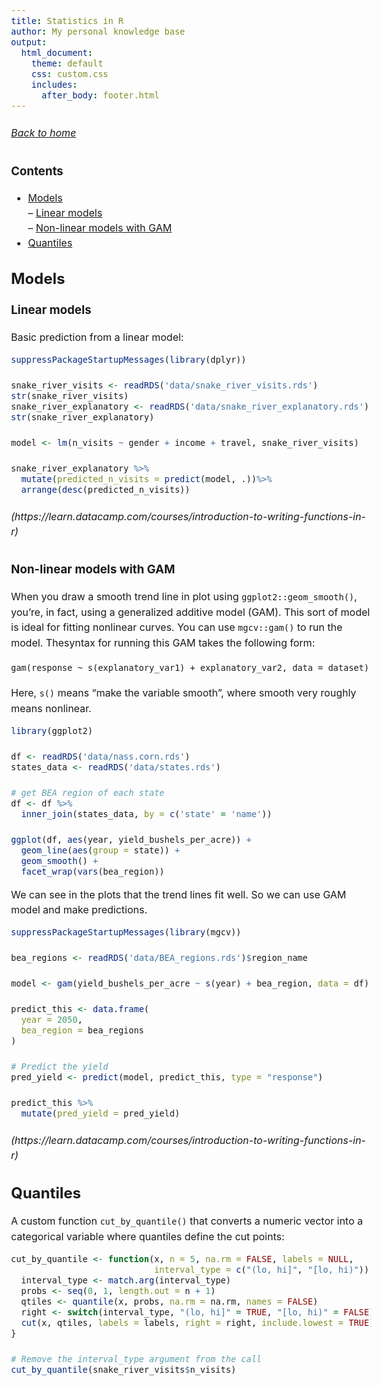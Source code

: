 ```yaml
---
title: Statistics in R
author: My personal knowledge base
output: 
  html_document:
    theme: default
    css: custom.css
    includes:
      after_body: footer.html
---
```


<style>
body{
  font-size: 16px;
  line-height: 24px;
}
.main-container {
  max-width: 1200px;
}
</style>

###### [Back to home](index.html)

### Contents
- [Models](#models)  
-- [Linear models](#linear-models)  
-- [Non-linear models with GAM](#gam)  
- [Quantiles](#quantiles)

## Models {#models}
### Linear models {#linear-models}
Basic prediction from a linear model:

```r
suppressPackageStartupMessages(library(dplyr))

snake_river_visits <- readRDS('data/snake_river_visits.rds')
str(snake_river_visits)
snake_river_explanatory <- readRDS('data/snake_river_explanatory.rds')
str(snake_river_explanatory)

model <- lm(n_visits ~ gender + income + travel, snake_river_visits)

snake_river_explanatory %>%
  mutate(predicted_n_visits = predict(model, .))%>%
  arrange(desc(predicted_n_visits))
```
###### (https://learn.datacamp.com/courses/introduction-to-writing-functions-in-r)

### Non-linear models with GAM {#gam}
When you draw a smooth trend line in plot using `ggplot2::geom_smooth()`, 
you're, in fact, using a generalized additive model (GAM). This sort of model 
is ideal for fitting nonlinear curves. You can use `mgcv::gam()` to run the 
model. Thesyntax for running this GAM takes the following form:

```
gam(response ~ s(explanatory_var1) + explanatory_var2, data = dataset)
```

Here, `s()` means "make the variable smooth", where smooth very roughly means 
nonlinear.

```r
library(ggplot2)

df <- readRDS('data/nass.corn.rds')
states_data <- readRDS('data/states.rds')

# get BEA region of each state
df <- df %>%
  inner_join(states_data, by = c('state' = 'name'))

ggplot(df, aes(year, yield_bushels_per_acre)) +
  geom_line(aes(group = state)) +
  geom_smooth() +
  facet_wrap(vars(bea_region))
```

We can see in the plots that the trend lines fit well. So we can use GAM model
and make predictions.

```r
suppressPackageStartupMessages(library(mgcv))

bea_regions <- readRDS('data/BEA_regions.rds')$region_name

model <- gam(yield_bushels_per_acre ~ s(year) + bea_region, data = df)

predict_this <- data.frame(
  year = 2050,
  bea_region = bea_regions
)

# Predict the yield
pred_yield <- predict(model, predict_this, type = "response")

predict_this %>%
  mutate(pred_yield = pred_yield)
```
###### (https://learn.datacamp.com/courses/introduction-to-writing-functions-in-r)


## Quantiles {#quantiles}
A custom function ```cut_by_quantile()``` that converts a numeric vector into a categorical variable where quantiles define the cut points:

```r
cut_by_quantile <- function(x, n = 5, na.rm = FALSE, labels = NULL, 
                            interval_type = c("(lo, hi]", "[lo, hi)")) {
  interval_type <- match.arg(interval_type)
  probs <- seq(0, 1, length.out = n + 1)
  qtiles <- quantile(x, probs, na.rm = na.rm, names = FALSE)
  right <- switch(interval_type, "(lo, hi]" = TRUE, "[lo, hi)" = FALSE)
  cut(x, qtiles, labels = labels, right = right, include.lowest = TRUE)
}

# Remove the interval_type argument from the call
cut_by_quantile(snake_river_visits$n_visits)
```


